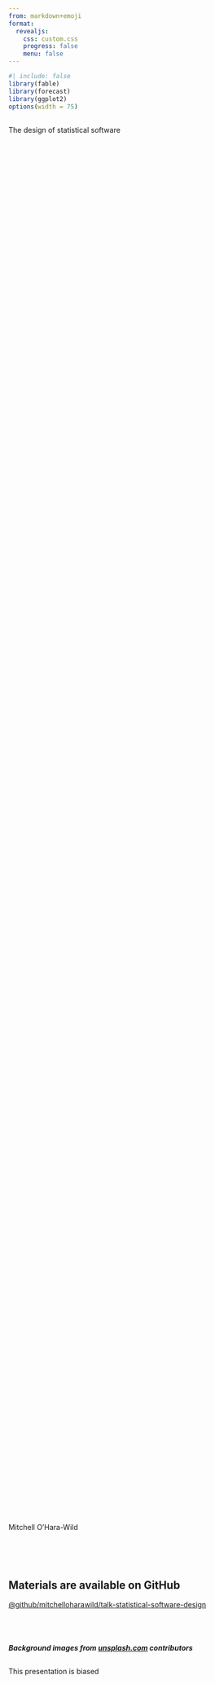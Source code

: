 ```yaml
---
from: markdown+emoji
format: 
  revealjs:
    css: custom.css
    progress: false
    menu: false
---
```


```r
#| include: false
library(fable)
library(forecast)
library(ggplot2)
options(width = 75)
```


## {background-color="white" background-image="backgrounds/joanna-kosinska-1_CMoFsPfso-unsplash.jpg" background-size=cover}

::: {.v-center-bottom style="height: 70%"}
::: {.r-fit-text}
The design of statistical software
:::
:::

::: {.v-center}
Mitchell O'Hara-Wild
:::

## {background-color="black" data-background-opacity=0.5 background-image="backgrounds/rhondak-native-florida-folk-artist-_Yc7OtfFn-0-unsplash.jpg" background-size=cover}

<br>
<br>

::: {.center}
<h2>Materials are available on GitHub</h2>
:::

::: {.center}
[@github/mitchelloharawild/talk-statistical-software-design](https://github.com/mitchelloharawild/talk-statistical-software-design)
:::

<br>
<br>

::: {.center}
<h5>Background images from [unsplash.com](https://unsplash.com) contributors</h5>
:::


## {background-color="white" background-image="backgrounds/eran-menashri-zfVIh4cX_4c-unsplash.jpg" background-size=cover}

::: {.v-center-bottom style="height: 40%"}
This presentation is <span class="fragment strike" data-fragment-index="1">biased</span>
:::

::: {.v-center}
<p class="fragment fade-in" data-fragment-index="1">opinionated! :innocent:</p>
:::

## {background-color="white" background-image="backgrounds/PXL_20230128_014531932.jpg" background-size=cover}

::: {.v-right}
These opinions are shaped by my experiences.
:::

::: {.fragment .fade-in .v-right}
So, who am I?
:::
<!-- Focus on code style, specifically R. -->

## {background-color="white" background-image="backgrounds/20221018_064630_08F2CB6E.jpg" background-size=cover}

::: {.pull-left .box-blond .v-fill .fragment .fade-in}
I like to...

:::{.center .fragment .fade-in}
:hammer_and_wrench: Make things :hammer_and_wrench:
:::

:::{.center .fragment .fade-in}
:mushroom::seedling:Grow food :honey_pot::egg:
:::

:::{.center .fragment .fade-in}
:memo: Design systems :art:
:::

:::{.center .fragment .fade-in}
:computer: Write code :computer:
:::

:::{.center .fragment .fade-in}
:chart_with_upwards_trend: Utilise data :bar_chart:
:::

::: {.center .fragment .fade-in}
<video data-autoplay src="media/sleigh.mp4"></video>
:::
:::

## {background-color="white" background-image="backgrounds/PXL_20230329_080901601.jpg" background-size=cover}

::: {.box-blond .center .fragment .fade-in}
I'm most experienced in designing R packages.
:::

<br>
<br>
<br>
<br>

::: {.box-blond .center .fragment .fade-in}
There are many talented users and developers of statistical software here, please share your opinions at any time!
:::

## {background-color="white" background-image="backgrounds/alexander-hafemann-M-EwSRl8BK8-unsplash.jpg" background-size=cover}

:::{.center}
My data analytics experience in R is just a small part of the statistical software ecosystem.
:::

:::{.notes}
Excel, Tableau, PowerBI, etc.
:::

## {background-color="white" background-image="backgrounds/mad2023_statlang.png" background-size=contain}

## {background-color="white" background-image="backgrounds/mad2023_oss.png" background-size=contain}


## {background-color="white" background-image="backgrounds/mad2023.png" background-size=contain}

## {background-color="black" background-image="backgrounds/Pale_Blue_Dot.png" background-size=cover}

::: {.center .fragment .fade-in}
R is a <u>**tiny**</u> part of the statistical software landscape.
:::

::: {.center .fragment .fade-in}
I'm most experienced in using R and designing R packages.
:::

<br>
<br>

::: {.center .fragment .fade-in}
I will explore statistical software design with increasing specificity toward this very specific area I'm most familiar with.
:::

<br>
<br>

::: {.center .fragment .fade-in}
So yes, this talk is also <u>**biased**</u> :upside_down_face:
:::

## {background-color="white" background-image="backgrounds/scott-webb-hDyO6rr3kqk-unsplash.jpg" background-size=cover}

::: {.v-center-bottom style="height: 10%"}
::: {.r-fit-text}
The design of statistical software
:::
:::

::: {.center .fragment .fade-in}
:warning: This talk is not about writing good code! :warning:
<br>
*(watch [Jenny Bryan's presentation](https://www.youtube.com/watch?v=7oyiPBjLAWY) for this.)*
:::

::: {.center .fragment .fade-in}
:white_check_mark: It's about designing good (coding) interfaces :white_check_mark:
:::

## {background-color="white" data-background-opacity=0.5 background-image="backgrounds/med-badr-chemmaoui-ZSPBhokqDMc-unsplash.jpg" background-size=cover}

::: {.center}
<h2>Designing user interfaces</h2>
:::

::: {.center .fragment .fade-in}
The inputs and outputs for users of statistical software
:::

<br>
<br>
<br>

::: {.box-blond .center .fragment .fade-in}
<br>
<h3>:stars: Your turn! :stars:</h3>

What should be considered when designing a UI for data?

<br>
:::

## {background-color="#333641" background-video="media/chatgpt.mp4" background-size=contain}

## {background-color="#333641" background-image="backgrounds/chatgpt.png" background-size=contain}

## {background-color="white" data-background-opacity=0.5 background-image="backgrounds/med-badr-chemmaoui-ZSPBhokqDMc-unsplash.jpg" background-size=cover}

<h2>User interface design varies by...</h2>

<br>

::: {.center .fragment .custom .blur}
<h3>User</h3>
:::

::: {.center .blur}
<h3>Device</h3>
:::

::: {.center .blur}
<h3>Domain</h3>
:::

::: {.center .blur}
<h3>Language</h3>
:::

::: {.center .blur}
<h3>Developer</h3>
:::

## {background-color="black" data-background-opacity=0.25 background-image="backgrounds/sigmund-Im_cQ6hQo10-unsplash.jpg" background-size=cover}

::: {.v-center-bottom .center style="height: 20%;"}
<h2>Intended users</h2>
:::

<br>

::: {.center .fragment}
Are you designing for a technical user or not?
:::

::: {.center .fragment}
Which tools do you are your intended users familiar with?
:::


## {background-color="white" data-background-opacity=0.5 background-image="backgrounds/med-badr-chemmaoui-ZSPBhokqDMc-unsplash.jpg" background-size=cover}

<h2>User interface design varies by...</h2>

<br>

::: {.center}
<h3>User</h3>
:::

::: {.center .fragment .custom .blur}
<h3>Device</h3>
:::

::: {.center .blur}
<h3>Domain</h3>
:::

::: {.center .blur}
<h3>Language</h3>
:::

::: {.center .blur}
<h3>Developer</h3>
:::

## {background-color="black" background-image="backgrounds/glenn-carstens-peters-P1qyEf1g0HU-unsplash.jpg" background-size=cover}

::: {.v-center-bottom .center style="height: 80%"}
<h2>Human interface devices (HIDs)</h2>
:::

::: {.center}
HIDs exchange inputs and outputs between you and software.
:::

## Input devices {.center}

::: {.r-stack}
![](media/mouse.jpg){.fragment width="600"}

![](media/clay-banks-PXaQXThG1FY-unsplash.jpg){.fragment width="600"}

![](media/Google_Home_sitting_on_table.jpg){.fragment width="600"}

![](media/touch.jpg){.fragment width="600"}

:::


## Output devices {.center}

::: {.r-stack}
![](media/lukas-blazek-mcSDtbWXUZU-unsplash.jpg){.fragment width="600"}

![](media/tomasz-gawlowski-YDZPdqv3FcA-unsplash.jpg){.fragment width="600"}

![](media/ux-indonesia-8mikJ83LmSQ-unsplash.jpg){.fragment width="600"}

![](media/3dprint.jpg){.fragment width="600"}

![](media/arvr.png){.fragment width="600"}
:::

:::{.notes}
* display
* 2d printing
* 3d printing
* AR/VR
* sound
:::

## {background-color="white" data-background-opacity=0.5 background-image="backgrounds/med-badr-chemmaoui-ZSPBhokqDMc-unsplash.jpg" background-size=cover}

<h2>User interface design varies by...</h2>

<br>

::: {.center}
<h3>User</h3>
:::

::: {.center}
<h3>Device</h3>
:::

::: {.center .fragment .custom .blur}
<h3>Domain</h3>
:::

::: {.center .blur}
<h3>Language</h3>
:::

::: {.center .blur}
<h3>Developer</h3>
:::


## {background-color="black" data-background-opacity=0.5 background-image="backgrounds/inaki-del-olmo-NIJuEQw0RKg-unsplash.jpg" background-size=cover}

::: {.center}
<h2>Designing software for the domain</h2>
:::

<br>
<br>

::: {.center .fragment .custom .blur}
<h2>Data exploration</h2>
:::

::: {.center .fragment .custom .blur}
<h2>Math and probability</h2>
:::

::: {.center .fragment .custom .blur}
<h2>Bioinformatics</h2>
:::

::: {.center .fragment .custom .blur}
<h2>AI modelling</h2>
:::

::: {.center .fragment .custom .blur}
<h2>Time series</h2>
:::

## {background-color="white" data-background-opacity=0.5 background-image="backgrounds/med-badr-chemmaoui-ZSPBhokqDMc-unsplash.jpg" background-size=cover}

<h2>User interface design varies by...</h2>

<br>

::: {.center}
<h3>User</h3>
:::

::: {.center}
<h3>Device</h3>
:::

::: {.center}
<h3>Domain</h3>
:::

::: {.center .fragment .custom .blur}
<h3>Language</h3>
:::

::: {.center .blur}
<h3>Developer</h3>
:::


## {background-color="black" data-background-opacity=0.5 background-image="backgrounds/walkator-klMii3cR9iI-unsplash.jpg" background-size=cover}

::: {.center}
<h2>Design variation by language</h2>
:::

<br>
<br>

::: {.center .fragment .custom .blur}
<h2>Syntax</h2>
:::

::: {.center .fragment .custom .blur}
<h2>Paradigm</h2>
:::

::: {.center .fragment .custom .blur}
<h2>Community</h2>
:::

## Case study: {background-color="#3b5998"}

<br>
<br>
<br>

::: {.center .fragment}
![](media/prophet.svg){.center width="300"}
<br>

Developed by Facebook for R and Python users.
:::

## Case study: Prophet for Python {background-color="#3b5998" auto-animate=true}

```python
# load software
import pandas as pd
from prophet import Prophet

# data requires time in 'ds' and response in 'y' columns
df = pd.read_csv('https://raw.githubusercontent.com/facebook/prophet/main/examples/example_wp_log_peyton_manning.csv')
```

## Case study: Prophet for Python {background-color="#3b5998" auto-animate=true}

```python
# load software
import pandas as pd
from prophet import Prophet

# data requires time in 'ds' and response in 'y' columns
df = pd.read_csv('https://raw.githubusercontent.com/facebook/prophet/main/examples/example_wp_log_peyton_manning.csv')

# specify and estimate model
m = Prophet()
m.fit(df)
```

## Case study: Prophet for Python {background-color="#3b5998" auto-animate=true}

```python
# load software
import pandas as pd
from prophet import Prophet

# data requires time in 'ds' and response in 'y' columns
df = pd.read_csv('https://raw.githubusercontent.com/facebook/prophet/main/examples/example_wp_log_peyton_manning.csv')

# specify and estimate model
m = Prophet()
m.fit(df)

# produce forecasts
future = m.make_future_dataframe(periods=365)
forecast = m.predict(future)
```

## Case study: Prophet for Python {background-color="#3b5998" auto-animate=true}

```python
# load software
import pandas as pd
from prophet import Prophet

# data requires time in 'ds' and response in 'y' columns
df = pd.read_csv('https://raw.githubusercontent.com/facebook/prophet/main/examples/example_wp_log_peyton_manning.csv')

# specify and estimate model
m = Prophet()
m.fit(df)

# produce forecasts
future = m.make_future_dataframe(periods=365)
forecast = m.predict(future)

# plot results
fig1 = m.plot(forecast)
fig2 = m.plot_components(forecast)
```

## Case study: Prophet for R {background-color="#3b5998" auto-animate=true}

```r
# load software
library(prophet)

# data requires time in 'ds' and response in 'y' columns
df <- read.csv('https://raw.githubusercontent.com/facebook/prophet/main/examples/example_wp_log_peyton_manning.csv')
```

## Case study: Prophet for R {background-color="#3b5998" auto-animate=true}

```r
# load software
library(prophet)

# data requires time in 'ds' and response in 'y' columns
df <- read.csv('https://raw.githubusercontent.com/facebook/prophet/main/examples/example_wp_log_peyton_manning.csv')

# specify and estimate model
m <- prophet()
m <- fit.prophet(m, df)
```

:::{.center}
(this is slightly changed from the current documentation)
:::

## Case study: Prophet for R {background-color="#3b5998" auto-animate=true}

```r
# load software
library(prophet)

# data requires time in 'ds' and response in 'y' columns
df <- read.csv('https://raw.githubusercontent.com/facebook/prophet/main/examples/example_wp_log_peyton_manning.csv')

# specify and estimate model
m <- prophet()
m <- fit.prophet(m, df)

# produce forecasts
future <- make_future_dataframe(m, periods = 365)
forecast <- predict(m, future)
```

## Case study: Prophet for R {background-color="#3b5998" auto-animate=true}

```r
# load software
library(prophet)

# data requires time in 'ds' and response in 'y' columns
df <- read.csv('https://raw.githubusercontent.com/facebook/prophet/main/examples/example_wp_log_peyton_manning.csv')

# specify and estimate model
m <- prophet()
m <- fit.prophet(m, df)

# produce forecasts
future <- make_future_dataframe(m, periods = 365)
forecast <- predict(m, future)

# plot results
plot(m, forecast)
prophet_plot_components(m, forecast)
```

## Case study: Prophet {background-color="#3b5998"}

<br>

<h3>Pros:</h3>

::: {.fragment}
:white_check_mark: Very similar interface, easy to switch languages.

:white_check_mark: Easy to learn the few functions which produce forecasts.
:::

::: {.fragment}
<h3>Cons:</h3>
:::

::: {.fragment}
:x: Doesn't follow some R design themes.

:x: Linear code flow makes non-standard analysis hard.
:::

## {background-color="white" data-background-opacity=0.5 background-image="backgrounds/med-badr-chemmaoui-ZSPBhokqDMc-unsplash.jpg" background-size=cover}

<h2>User interface design varies by...</h2>

<br>

::: {.center}
<h3>User</h3>
:::

::: {.center}
<h3>Device</h3>
:::

::: {.center}
<h3>Domain</h3>
:::

::: {.center}
<h3>Language</h3>
:::

::: {.center .fragment .custom .blur}
<h3>Developer</h3>
:::

## {background-color="white" data-background-opacity=0.5 background-image="backgrounds/barney-yau-BbGuVc9YTaw-unsplash.jpg" background-size=cover}

::: {.center}
<h3>Design variations by author / group</h3>
:::

<br>
<br>

::: {.center .fragment .custom .blur}
<h3>base R, tidy R, bioconductor</h3>
:::

<br>

::: {.center .fragment .custom .blur}
<h3>dplyr, ggplot2, shiny</h3>
:::

<br>

::: {.center .fragment .custom .blur}
<h3>functions or grammars</h3>
:::

## {background-color="black" data-background-opacity=0.3 background-image="backgrounds/jen-theodore-Yu5fd5paLlc-unsplash.jpg" background-size=cover}

::: {.center}
<h2>Designs from the forecast package</h2>
:::

<br>
<br>

::: {.center .fragment}
<h2>That I re-designed for fable</h2>
:::

<br>
<br>

::: {.center .fragment}
![](media/fableforecast.png)
:::

## {background-color="black" data-background-opacity=0.3 background-image="backgrounds/jen-theodore-Yu5fd5paLlc-unsplash.jpg" background-size=cover}

<h2>Case study:</h2>

Forecasting Australian gas production

```r
gas_tsbl <- as_tsibble(gas) |> dplyr::rename(Month = index, Gas = value)
gas_tsbl |> 
  autoplot(Gas)
```


## {background-color="white" data-background-opacity=0.5 background-image="backgrounds/dmitry-grigoriev-yxXpjF-RrnA-unsplash.jpg" background-size=cover}

<h2>Patterns of good software design</h2>

<br>

::: { .fragment .custom .blur}
<h3>Simple and intuitive</h3>
:::

::: { .blur}
<h3>Flexible</h3>
:::

::: { .blur}
<h3>Consistent</h3>
:::

::: { .blur}
<h3>Accessible</h3>
:::

::: { .blur}
<h3>Provides feedback</h3>
:::

:::{.notes}
Simple/intuitive: Software should have a simple and intuitive interface that is easy to navigate and use. Users should be able to easily find the features they need and understand how to use them.

Consistency: The design of the software should be consistent throughout. Common functions should return the same structured output.

Helpful feedback: Software should Provide helpful feedback to the user when they perform an action, such as displaying a message when an error occurs. It should also provide guidance to the user when they need help or are unsure of how to perform a task.

Accessibility: Software should be designed to be accessible to users with disabilities. This can include features like text-to-speech and keyboard shortcuts.
:::

## {background-color="black" data-background-opacity=0.3 background-image="backgrounds/dan-lohmar-0zeb4q6odlE-unsplash.jpg" background-size=cover auto-animate=true}

<h2 class="center">Simple and intuitive</h2>

:::{.fragment}
```r
#| echo: true
library(forecast)
fit <- ets(gas, lambda = 0, model = "AAA")
forecast(fit, h = 72)
```
:::

## {background-color="black" data-background-opacity=0.3 background-image="backgrounds/dan-lohmar-0zeb4q6odlE-unsplash.jpg" background-size=cover auto-animate=true}

<h2 class="center">Simple and intuitive</h2>

```r
#| echo: true
library(forecast)
fit <- ets(gas, lambda = 0, model = "AAA")
forecast(fit, h = 72)$mean
```

## {background-color="black" data-background-opacity=0.3 background-image="backgrounds/dan-lohmar-0zeb4q6odlE-unsplash.jpg" background-size=cover auto-animate=true}

<h2 class="center">Simple and intuitive</h2>

```r
#| echo: true
library(forecast)
fit <- ets(gas, lambda = 0, model = "AAA")
forecast(fit, h = 72, biasadj = TRUE)$mean
```

## {background-color="black" data-background-opacity=0.3 background-image="backgrounds/dan-lohmar-0zeb4q6odlE-unsplash.jpg" background-size=cover auto-animate=true}

<h2 class="center">Simple and intuitive</h2>

```r
#| echo: true
library(fable)
gas_tsbl |> 
  model(ets = ETS(log(Gas) ~ error("A") + trend("A") + season("A"))) |> 
  forecast(h = "6 years")
```

## {background-color="black" data-background-opacity=0.3 background-image="backgrounds/dan-lohmar-0zeb4q6odlE-unsplash.jpg" background-size=cover auto-animate=true}

<h2 class="center">Simple and intuitive</h2>

```r
#| echo: true
library(fable)
gas_tsbl |> 
  model(ets = ETS(log(Gas) ~ error("A") + trend("A") + season("A"))) |> 
  forecast(h = "6 years") |> 
  dplyr::mutate(mean(Gas), median(Gas))
```

## {background-color="white" data-background-opacity=0.5 background-image="backgrounds/dmitry-grigoriev-yxXpjF-RrnA-unsplash.jpg" background-size=cover}

<h2>Patterns of good software design</h2>

<br>

::: {.div}
<h3>Simple and intuitive</h3>
:::

::: { .fragment .custom .blur}
<h3>Flexible</h3>
:::

::: { .blur}
<h3>Consistent</h3>
:::

::: { .blur}
<h3>Accessible</h3>
:::

::: { .blur}
<h3>Provides feedback</h3>
:::

## {background-color="black" data-background-opacity=0.3 background-image="backgrounds/kike-vega-F2qh3yjz6Jk-unsplash.jpg" background-size=cover auto-animate=true}

<h2 class="center">Flexible</h2>

::: {.fragment}
```r
#| echo: true
library(forecast)
fit <- ets(gas + 1, lambda = 0, model = "AAA")
forecast(fit, h = 72, biasadj = TRUE)
```
:::


## {background-color="black" data-background-opacity=0.3 background-image="backgrounds/kike-vega-F2qh3yjz6Jk-unsplash.jpg" background-size=cover auto-animate=true}

<h2 class="center">Flexible</h2>

```r
#| echo: true
library(fable)
gas_tsbl |> 
  model(ets = ETS(log(Gas + 1) ~ error("A") + trend("A") + season("A"))) |> 
  forecast(h = "6 years")
```

## {background-color="white" data-background-opacity=0.5 background-image="backgrounds/dmitry-grigoriev-yxXpjF-RrnA-unsplash.jpg" background-size=cover}

<h2>Patterns of good software design</h2>

<br>

::: {.div}
<h3>Simple and intuitive</h3>
:::

::: {.div}
<h3>Flexible</h3>
:::

::: { .fragment .custom .blur}
<h3>Consistent</h3>
:::

::: { .blur}
<h3>Accessible</h3>
:::

::: { .blur}
<h3>Provides feedback</h3>
:::

## {background-color="black" data-background-opacity=0.3 background-image="backgrounds/jonathan-borba-xRDuEeG1TVI-unsplash.jpg" background-size=cover auto-animate=true}

<h2 class="center">Consistent</h2>

::: {.fragment}
```r
#| echo: true
#| error: true
library(forecast)
fit_ets <- ets(gas + 1, lambda = 0, model = "AAA")
fc_ets <- forecast(fit_ets, h = 72, biasadj = TRUE)
fc_ets
```
:::

## {background-color="black" data-background-opacity=0.3 background-image="backgrounds/jonathan-borba-xRDuEeG1TVI-unsplash.jpg" background-size=cover auto-animate=true}

<h2 class="center">Consistent</h2>

```r
#| echo: true
#| error: true
library(forecast)
fit_ets <- ets(gas + 1, lambda = 0, model = "AAA")
fc_ets <- forecast(fit_ets, h = 72, biasadj = TRUE)
fit_snaive <- snaive(gas)
fc_snaive <- forecast(fit_snaive, h = 72)
```

## {background-color="black" data-background-opacity=0.3 background-image="backgrounds/jonathan-borba-xRDuEeG1TVI-unsplash.jpg" background-size=cover auto-animate=true}

<h2 class="center">Consistent</h2>

```r
#| echo: true
#| error: true
library(forecast)
fit_ets <- ets(gas + 1, lambda = 0, model = "AAA")
fc_ets <- forecast(fit_ets, h = 72, biasadj = TRUE)
fit_snaive <- snaive(gas)
# fc_snaive <- forecast(fit_snaive, h = 72)
fit_snaive
```

## {background-color="black" data-background-opacity=0.3 background-image="backgrounds/jonathan-borba-xRDuEeG1TVI-unsplash.jpg" background-size=cover auto-animate=true}

<h2 class="center">Consistent</h2>

::: {.fragment}
```r
#| echo: true
library(fable)
gas_tsbl |> 
  model(
    ets = ETS(log(Gas + 1) ~ error("A") + trend("A") + season("A")),
    snaive = SNAIVE(Gas)
  ) |> 
  forecast(h = "6 years")
```
:::


## {background-color="black" data-background-opacity=0.3 background-image="backgrounds/jonathan-borba-xRDuEeG1TVI-unsplash.jpg" background-size=cover auto-animate=true}

<h2 class="center">Consistent</h2>

:::{.center}
Consistency within your own software is a must.
:::

<br> 

:::{.center .fragment}
It's even better to be consistent with your community.
:::

## {background-color="white" data-background-opacity=0.5 background-image="backgrounds/dmitry-grigoriev-yxXpjF-RrnA-unsplash.jpg" background-size=cover}

<h2>Patterns of good software design</h2>

<br>

::: {.div}
<h3>Simple and intuitive</h3>
:::

::: {.div}
<h3>Flexible</h3>
:::

::: {.div}
<h3>Consistent</h3>
:::

::: { .fragment .custom .blur}
<h3>Accessible</h3>
:::

::: { .blur}
<h3>Provides feedback</h3>
:::

## {background-color="black" data-background-opacity=0.5 background-image="backgrounds/dave-hoefler-hGe_wjAEW3Q-unsplash.jpg" background-size=cover}

<h2 class="center">Accessible</h2>

<br>

::: {.center .fragment .custom .blur}
<h3>Free and open source</h3>
:::

::: {.center .fragment .custom .blur}
<h3>Readily available documentation</h3>
:::

::: {.center .fragment .custom .blur}
<h3>Accessible to people of all abilities</h3>
:::

::: {.center .fragment .custom .blur}
<h3>Internationalised</h3>
:::


## {background-color="white" data-background-opacity=0.5 background-image="backgrounds/dmitry-grigoriev-yxXpjF-RrnA-unsplash.jpg" background-size=cover}

<h2>Patterns of good software design</h2>

<br>

::: {.div}
<h3>Simple and intuitive</h3>
:::

::: {.div}
<h3>Flexible</h3>
:::

::: {.div}
<h3>Consistent</h3>
:::

::: {.div}
<h3>Accessible</h3>
:::

::: { .fragment .custom .blur}
<h3>Provides feedback</h3>
:::

## {background-color="black" data-background-opacity=0.3 background-image="backgrounds/absolutvision-82TpEld0_e4-unsplash.jpg" background-size=cover auto-animate=true}

<h2 class="center">Provide helpful feedback</h2>

::: {.fragment}
```r
#| echo: true
mu <- mean(gas)
```
:::


## {background-color="black" data-background-opacity=0.3 background-image="backgrounds/absolutvision-82TpEld0_e4-unsplash.jpg" background-size=cover auto-animate=true}

<h2 class="center">Provide helpful feedback</h2>

```r
#| echo: true
fc <- gas_tsbl |> 
  model(ets = ETS(log(Gas + 1) ~ error("A") + trend("A") + season("A"))) |> 
  forecast(h = "6 years") |> 
  autoplot(gas_tsbl)
```

## {background-color="black" data-background-opacity=0.3 background-image="backgrounds/absolutvision-82TpEld0_e4-unsplash.jpg" background-size=cover auto-animate=true}

<h2 class="center">Provide helpful feedback</h2>

```r
#| echo: true
#| error: true
gas_tsbl |> 
  model(ets = ETS(log(Gas + 1) ~ error("A") + trend("A") + season("A"))) |> 
  forecast(h = "6 years") |> 
  autoplot(gas_tsbl) |> 
  geom_point(colour = "blue")
```

## {background-color="white" data-background-opacity=0.5 background-image="backgrounds/dmitry-grigoriev-yxXpjF-RrnA-unsplash.jpg" background-size=cover}

<h2>Some tips for designing good software</h2>

<br>

Your software design should bee:

<h3>Simple</h3>

<h3>Flexible</h3>

<h3>Consistent</h3>

<h3>Accessible</h3>

<h3>Helpful</h3>

<br>

::: {.center .fragment}
<h3>Thanks for your time, hope it was worthwhile!</h3>
:::
